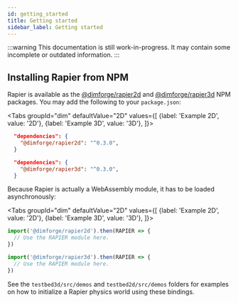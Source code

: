 ```yaml
---
id: getting_started
title: Getting started
sidebar_label: Getting started
---
```



:::warning
This documentation is still work-in-progress. It may contain some incomplete or
outdated information.
:::

## Installing Rapier from NPM
Rapier is available as the [@dimforge/rapier2d](https://www.npmjs.com/package/@dimforge/rapier2d) and
[@dimforge/rapier3d](https://www.npmjs.com/package/@dimforge/rapier3d) NPM packages. You may add the following to
your `package.json`:

<Tabs
  groupId="dim"
  defaultValue="2D"
  values={[
    {label: 'Example 2D', value: '2D'},
    {label: 'Example 3D', value: '3D'},
  ]}>
  <TabItem value="2D">

```json
  "dependencies": {
    "@dimforge/rapier2d": "^0.3.0",
  }
```

  </TabItem>
  <TabItem value="3D">

```json
  "dependencies": {
    "@dimforge/rapier3d": "^0.3.0",
  }
```

  </TabItem>
</Tabs>

Because Rapier is actually a WebAssembly module, it has to be loaded asynchronously:

<Tabs
  groupId="dim"
  defaultValue="2D"
  values={[
    {label: 'Example 2D', value: '2D'},
    {label: 'Example 3D', value: '3D'},
  ]}>
  <TabItem value="2D">

```js
import('@dimforge/rapier2d').then(RAPIER => {
  // Use the RAPIER module here.
})
```

  </TabItem>
  <TabItem value="3D">

```js
import('@dimforge/rapier3d').then(RAPIER => {
  // Use the RAPIER module here.
})
```

  </TabItem>
</Tabs>

See the `testbed3d/src/demos` and `testbed2d/src/demos` folders for examples on how to initialize a Rapier physics
world using these bindings.
